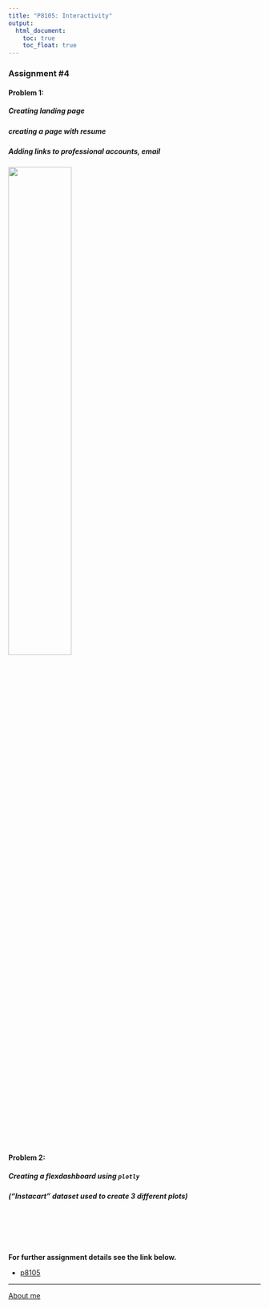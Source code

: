 ```yaml
---
title: "P8105: Interactivity"
output:
  html_document:
    toc: true
    toc_float: true
---
```


### Assignment #4

#### Problem 1:
#####  _Creating landing page_
#####  _creating a page with resume_
#####  _Adding links to professional accounts, email_

<img src="https://dash.plotly.com/assets/images/logo-plotly.png" style="width:50%">

#### Problem 2:
##### _Creating a flexdashboard using `plotly`_
##### ("Instacart" dataset used to create 3 different plots)  

<br><br><br><br>
 
**For further assignment details see the link below.**

* [p8105](https://p8105.com/homework_4.html)

***

[About me](about.html)


